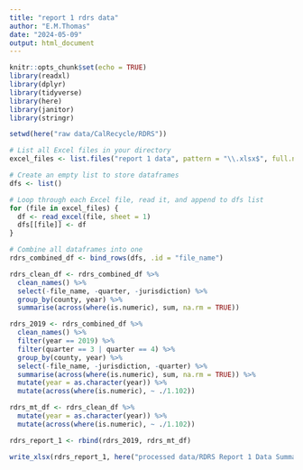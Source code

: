 ```yaml
---
title: "report 1 rdrs data"
author: "E.M.Thomas"
date: "2024-05-09"
output: html_document
---
```


```r
knitr::opts_chunk$set(echo = TRUE)
library(readxl)
library(dplyr)
library(tidyverse)
library(here)
library(janitor)
library(stringr)
```



```r
setwd(here("raw data/CalRecycle/RDRS"))

# List all Excel files in your directory
excel_files <- list.files("report 1 data", pattern = "\\.xlsx$", full.names = TRUE)

# Create an empty list to store dataframes
dfs <- list()

# Loop through each Excel file, read it, and append to dfs list
for (file in excel_files) {
  df <- read_excel(file, sheet = 1)
  dfs[[file]] <- df
}

# Combine all dataframes into one
rdrs_combined_df <- bind_rows(dfs, .id = "file_name")
```

```r
rdrs_clean_df <- rdrs_combined_df %>% 
  clean_names() %>% 
  select(-file_name, -quarter, -jurisdiction) %>% 
  group_by(county, year) %>% 
  summarise(across(where(is.numeric), sum, na.rm = TRUE))  

rdrs_2019 <- rdrs_combined_df %>% 
  clean_names() %>% 
  filter(year == 2019) %>% 
  filter(quarter == 3 | quarter == 4) %>% 
  group_by(county, year) %>% 
  select(-file_name, -jurisdiction, -quarter) %>% 
  summarise(across(where(is.numeric), sum, na.rm = TRUE)) %>% 
  mutate(year = as.character(year)) %>% 
  mutate(across(where(is.numeric), ~ ./1.102))

rdrs_mt_df <- rdrs_clean_df %>%
  mutate(year = as.character(year)) %>% 
  mutate(across(where(is.numeric), ~ ./1.102))

rdrs_report_1 <- rbind(rdrs_2019, rdrs_mt_df)

```


```r
write_xlsx(rdrs_report_1, here("processed data/RDRS Report 1 Data Summarized_v2.xlsx"))
```


